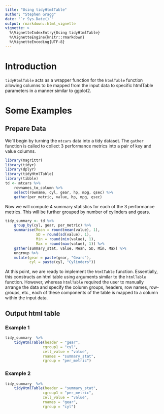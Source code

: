 ```yaml
---
title: "Using tidyHtmlTable"
author: "Stephen Gragg"
date: "`r Sys.Date()`"
output: rmarkdown::html_vignette
vignette: >
  %\VignetteIndexEntry{Using tidyHtmlTable}
  %\VignetteEngine{knitr::rmarkdown}
  %\VignetteEncoding{UTF-8}
---
```


# Introduction

`tidyHtmlTable` acts as a wrapper function for the `htmlTable`
function allowing columns to be mapped from the input data to specific htmlTable 
parameters in a manner similar to ggplot2.

# Some Examples

## Prepare Data

We'll begin by turning the `mtcars` data into a tidy dataset. The 
`gather` function is called to collect 3 performance metrics into a pair 
of key and value columns.

```r
library(magrittr)
library(tidyr)
library(dplyr)
library(tidyHtmlTable)
library(tibble)
td <- mtcars %>%
    rownames_to_column %>%
    select(rowname, cyl, gear, hp, mpg, qsec) %>%
    gather(per_metric, value, hp, mpg, qsec)
```

Now we will compute 4 summary statistics for each of the 3 performance metrics.
This will be further grouped by number of cylinders and gears.

```r
tidy_summary <- td %>%
    group_by(cyl, gear, per_metric) %>% 
    summarise(Mean = round(mean(value), 1),
              SD = round(sd(value), 1),
              Min = round(min(value), 1),
              Max = round(max(value), 1)) %>%
    gather(summary_stat, value, Mean, SD, Min, Max) %>% 
    ungroup %>% 
    mutate(gear = paste(gear, "Gears"),
           cyl = paste(cyl, "Cylinders"))
```

At this point, we are ready to implement the `htmlTable` function.
Essentially, this constructs an html table using arguments similar to the 
`htmlTable` function. However, whereas `htmlTable` required the user to manually
arrange the data and specify the column groups, headers, row names, row-groups,
etc., each of these components of the table is mapped to a column within the
input data.

## Output html table

### Example 1

```r
tidy_summary  %>% 
    tidyHtmlTable(header = "gear",
                 cgroup1 = "cyl",
                 cell_value = "value", 
                 rnames = "summary_stat",
                 rgroup = "per_metric")

```

### Example 2

```r
tidy_summary  %>% 
    tidyHtmlTable(header = "summary_stat",
                 cgroup1 = "per_metric",
                 cell_value = "value", 
                 rnames = "gear",
                 rgroup = "cyl")
```

